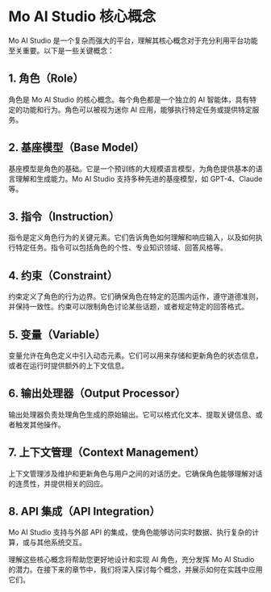 # Mo AI Studio 核心概念

Mo AI Studio 是一个复杂而强大的平台，理解其核心概念对于充分利用平台功能至关重要。以下是一些关键概念：

## 1. 角色（Role）

角色是 Mo AI Studio 的核心概念。每个角色都是一个独立的 AI 智能体，具有特定的功能和行为。角色可以被视为迷你 AI 应用，能够执行特定任务或提供特定服务。

## 2. 基座模型（Base Model）

基座模型是角色的基础。它是一个预训练的大规模语言模型，为角色提供基本的语言理解和生成能力。Mo AI Studio 支持多种先进的基座模型，如 GPT-4、Claude 等。

## 3. 指令（Instruction）

指令是定义角色行为的关键元素。它们告诉角色如何理解和响应输入，以及如何执行特定任务。指令可以包括角色的个性、专业知识领域、回答风格等。

## 4. 约束（Constraint）

约束定义了角色的行为边界。它们确保角色在特定的范围内运作，遵守道德准则，并保持一致性。约束可以限制角色讨论某些话题，或者规定特定的回答格式。

## 5. 变量（Variable）

变量允许在角色定义中引入动态元素。它们可以用来存储和更新角色的状态信息，或者在运行时提供额外的上下文信息。

## 6. 输出处理器（Output Processor）

输出处理器负责处理角色生成的原始输出。它可以格式化文本、提取关键信息、或者触发其他操作。

## 7. 上下文管理（Context Management）

上下文管理涉及维护和更新角色与用户之间的对话历史。它确保角色能够理解对话的连贯性，并提供相关的回应。

## 8. API 集成（API Integration）

Mo AI Studio 支持与外部 API 的集成，使角色能够访问实时数据、执行复杂的计算，或与其他系统交互。

理解这些核心概念将帮助您更好地设计和实现 AI 角色，充分发挥 Mo AI Studio 的潜力。在接下来的章节中，我们将深入探讨每个概念，并展示如何在实践中应用它们。